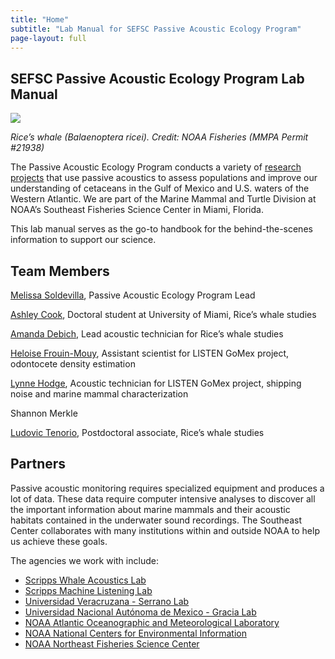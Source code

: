 ```yaml
---
title: "Home"
subtitle: "Lab Manual for SEFSC Passive Acoustic Ecology Program"
page-layout: full
---
```


## SEFSC Passive Acoustic Ecology Program Lab Manual

![](content/images/Rices.png)

*Rice’s whale (Balaenoptera ricei). Credit: NOAA Fisheries (MMPA Permit #21938)*



The Passive Acoustic Ecology Program conducts a variety of [research projects](https://www.fisheries.noaa.gov/science-data/passive-acoustic-research-southeast-fisheries-science-center) that use passive acoustics to assess populations and improve our understanding of cetaceans in the Gulf of Mexico and U.S. waters of the Western Atlantic.
We are part of the Marine Mammal and Turtle Division at NOAA's Southeast Fisheries Science Center in Miami, Florida.

This lab manual serves as the go-to handbook for the behind-the-scenes information to support our science.


## Team Members

[Melissa Soldevilla](https://www.fisheries.noaa.gov/contact/melissa-soldevilla-phd), Passive Acoustic Ecology Program Lead

[Ashley Cook](https://www.fisheries.noaa.gov/contact/ashley-cook), Doctoral student at University of Miami, Rice’s whale studies

[Amanda Debich](https://www.fisheries.noaa.gov/contact/amanda-debich), Lead acoustic technician for Rice’s whale studies

[Heloise Frouin-Mouy](https://www.fisheries.noaa.gov/contact/heloise-frouin-mouy-phd), Assistant scientist for LISTEN GoMex project, odontocete density estimation

[Lynne Hodge](https://www.fisheries.noaa.gov/contact/lynne-hodge-phd), Acoustic technician for LISTEN GoMex project, shipping noise and marine mammal characterization

Shannon Merkle

[Ludovic Tenorio](https://www.fisheries.noaa.gov/contact/ludovic-tenorio-halle-phd), Postdoctoral associate, Rice’s whale studies


## Partners

Passive acoustic monitoring requires specialized equipment and produces a lot of data. These data require computer intensive analyses to discover all the important information about marine mammals and their acoustic habitats contained in the underwater sound recordings. The Southeast Center collaborates with many institutions within and outside NOAA to help us achieve these goals. 

The agencies we work with include:

- [Scripps Whale Acoustics Lab](https://www.cetus.ucsd.edu/)
- [Scripps Machine Listening Lab](https://sioml.ucsd.edu/)
- [Universidad Veracruzana - Serrano Lab](https://www.uv.mx/personal/arserrano/)
- [Universidad Nacional Autónoma de Mexico - Gracia Lab](https://www.icmyl.unam.mx/quienes_somos/personal_academico/gracia-gasca-adolfo)
- [NOAA Atlantic Oceanographic and Meteorological Laboratory](https://www.aoml.noaa.gov/people/matthieu-le-henaff/)
- [NOAA National Centers for Environmental Information](https://www.ncei.noaa.gov/products/passive-acoustic-data)
- [NOAA Northeast Fisheries Science Center](https://www.fisheries.noaa.gov/new-england-mid-atlantic/endangered-species-conservation/passive-acoustic-research-northeast)  

